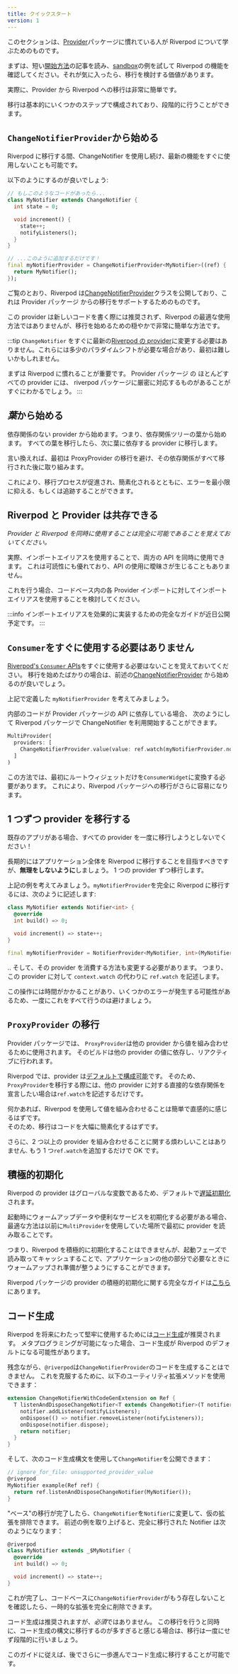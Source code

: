 ```yaml
---
title: クイックスタート
version: 1
---
```


このセクションは、[Provider]パッケージに慣れている人が Riverpod について学ぶためのものです。

まずは、短い[開始方法]の記事を読み、[sandbox]の例を試して Riverpod の機能を確認してください。それが気に入ったら、移行を検討する価値があります。

実際に、Provider から Riverpod への移行は非常に簡単です。

移行は基本的にいくつかのステップで構成されており、段階的に行うことができます。

## `ChangeNotifierProvider`から始める

Riverpod に移行する間、ChangeNotifier を使用し続け、最新の機能をすぐに使用しないことも可能です。

以下のようにするのが良いでしょう:

```dart
// もしこのようなコードがあったら...
class MyNotifier extends ChangeNotifier {
  int state = 0;

  void increment() {
    state++;
    notifyListeners();
  }
}

// ...このように追加するだけです！
final myNotifierProvider = ChangeNotifierProvider<MyNotifier>((ref) {
  return MyNotifier();
});
```

ご覧のとおり、Riverpod は[ChangeNotifierProvider]クラスを公開しており、これは Provider パッケージ
からの移行をサポートするためのものです。

この provider は新しいコードを書く際には推奨されず、Riverpod の最適な使用方法ではありませんが、移行を始めるための穏やかで非常に簡単な方法です。

:::tip
`ChangeNotifier` をすぐに最新の[Riverpod の provider]に変更する必要はありません。これらには多少のパラダイムシフトが必要な場合があり、最初は難しいかもしれません。

まずは Riverpod に慣れることが重要です。
Provider パッケージ の ほとんどすべての provider には、 riverpod パッケージに厳密に対応するものがあることがすぐにわかるでしょう。
:::

## *葉*から始める

依存関係のない provider から始めます。つまり、依存関係ツリーの葉から始めます。
すべての葉を移行したら、次に葉に依存する provider に移行します。

言い換えれば、最初は ProxyProvider の移行を避け、その依存関係がすべて移行された後に取り組みます。

これにより、移行プロセスが促進され、簡素化されるとともに、エラーを最小限に抑える、もしくは追跡することができます。

## Riverpod と Provider は共存できる

_Provider と Riverpod を同時に使用することは完全に可能であることを覚えておいてください。_

実際、インポートエイリアスを使用することで、両方の API を同時に使用できます。
これは可読性にも優れており、API の使用に曖昧さが生じることもありません。

これを行う場合、コードベース内の各 Provider インポートに対してインポートエイリアスを使用することを検討してください。

:::info
インポートエイリアスを効果的に実装するための完全なガイドが近日公開予定です。
:::

## `Consumer`をすぐに使用する必要はありません

[Riverpod's `Consumer` APIs]をすぐに使用する必要はないことを覚えておいてください。
移行を始めたばかりの場合は、前述の[ChangeNotifierProvider] から始めるのが良いでしょう。

上記で定義した `myNotifierProvider` を考えてみましょう。

内部のコードが Provider パッケージの API に依存している場合、
次のようにして Riverpod パッケージで ChangeNotifier を利用開始することができます。

```dart
MultiProvider(
  providers: [
    ChangeNotifierProvider.value(value: ref.watch(myNotifierProvider.notifier)),
  ]
)
```

この方法では、最初にルートウィジェットだけを`ConsumerWidget`に変換する必要があります。
これにより、Riverpod パッケージへの移行がさらに容易になります。

## 1 つずつ provider を移行する

既存のアプリがある場合、すべての provider を一度に移行しようとしないでください！

長期的にはアプリケーション全体を Riverpod に移行することを目指すべきですが、**無理をしないように**しましょう。
1 つの provider ずつ移行します。

上記の例を考えてみましょう。`myNotifierProvider`を完全に Riverpod に移行するには、次のように記述します:

```dart
class MyNotifier extends Notifier<int> {
  @override
  int build() => 0;

  void increment() => state++;
}

final myNotifierProvider = NotifierProvider<MyNotifier, int>(MyNotifier.new);
```

.. そして、その provider を消費する方法も変更する必要があります。
つまり、この provider に対して `context.watch` の代わりに `ref.watch` を記述します。

この操作には時間がかかることがあり、いくつかのエラーが発生する可能性があるため、一度にこれをすべて行うのは避けましょう。

## `ProxyProvider` の移行

Provider パッケージでは、 `ProxyProvider`は他の provider から値を組み合わせるために使用されます。
そのビルドは他の provider の値に依存し、リアクティブに行われます。

Riverpod では、provider は[デフォルトで構成可能]です。
そのため、`ProxyProvider`を移行する際には、他の provider に対する直接的な依存関係を宣言したい場合は`ref.watch`を記述するだけです。

何かあれば、Riverpod を使用して値を組み合わせることは簡単で直感的に感じるはずです。  
そのため、移行はコードを大幅に簡素化するはずです。

さらに、2 つ以上の provider を組み合わせることに関する煩わしいことはありません.
もう 1 つ`ref.watch`を追加するだけで OK です。

## 積極的初期化

Riverpod の provider はグローバルな変数であるため、デフォルトで[遅延初期化]されます。

起動時にウォームアップデータや便利なサービスを初期化する必要がある場合、最適な方法は以前に`MultiProvider`を使用していた場所で最初に provider を読み取ることです。

つまり、Riverpod を積極的に初期化することはできませんが、起動フェーズで読み取ってキャッシュすることで、アプリケーションの他の部分で必要なときにウォームアップされ準備が整うようにすることができます。

Riverpod パッケージの provider の積極的初期化に関する完全なガイドは[こちら]にあります。

## コード生成

Riverpod を将来にわたって堅牢に使用するためには[コード生成]が推奨されます。
メタプログラミングが可能になった場合、コード生成が Riverpod のデフォルトになる可能性があります。

残念ながら、`@riverpod`は`ChangeNotifierProvider`のコードを生成することはできません。
これを克服するために、以下のユーティリティ拡張メソッドを使用できます：

```dart
extension ChangeNotifierWithCodeGenExtension on Ref {
  T listenAndDisposeChangeNotifier<T extends ChangeNotifier>(T notifier) {
    notifier.addListener(notifyListeners);
    onDispose(() => notifier.removeListener(notifyListeners));
    onDispose(notifier.dispose);
    return notifier;
  }
}
```

そして、次のコード生成構文を使用して`ChangeNotifier`を公開できます：

```dart
// ignore_for_file: unsupported_provider_value
@riverpod
MyNotifier example(Ref ref) {
  return ref.listenAndDisposeChangeNotifier(MyNotifier());
}
```

"ベース"の移行が完了したら、`ChangeNotifier`を`Notifier`に変更して、仮の拡張を排除できます。
前述の例を取り上げると、完全に移行された Notifier は次のようになります：

```dart
@riverpod
class MyNotifier extends _$MyNotifier {
  @override
  int build() => 0;

  void increment() => state++;
}
```

これが完了し、コードベースに`ChangeNotifierProvider`がもう存在しないことを確認したら、一時的な拡張を完全に削除できます。

コード生成は推奨されますが、*必須*ではありません。
この移行を行うと同時に、コード生成の構文に移行するのが多すぎると感じる場合は、移行は一度にせず段階的に行いましょう。

このガイドに従えば、後でさらに一歩進んでコード生成に移行することが可能です。

[開始方法]: /docs/introduction/getting_started
[sandbox]: https://dartpad.dev/?null_safety=true&id=ef06ab3ce0b822e6cc5db0575248e6e2
[provider]: https://pub.dev/packages/provider
[ChangeNotifierProvider]: https://pub.dev/documentation/hooks_riverpod/latest/legacy/ChangeNotifierProvider-class.html
[コード生成]: /docs/concepts/about_code_generation
[Riverpod の provider]: https://pub.dev/documentation/hooks_riverpod/latest/hooks_riverpod/Notifier-class.html
[デフォルトで構成可能]: /docs/from_provider/motivation#combining-providers-is-hard-and-error-prone
[前述の通り]: /docs/from_provider/quickstart#start-with-changenotifierprovider
[Riverpod's `Consumer` APIs]: /docs/concepts/reading
[遅延初期化]: /docs/concepts/provider_lifecycles
[こちら]: /docs/essentials/eager_initialization
